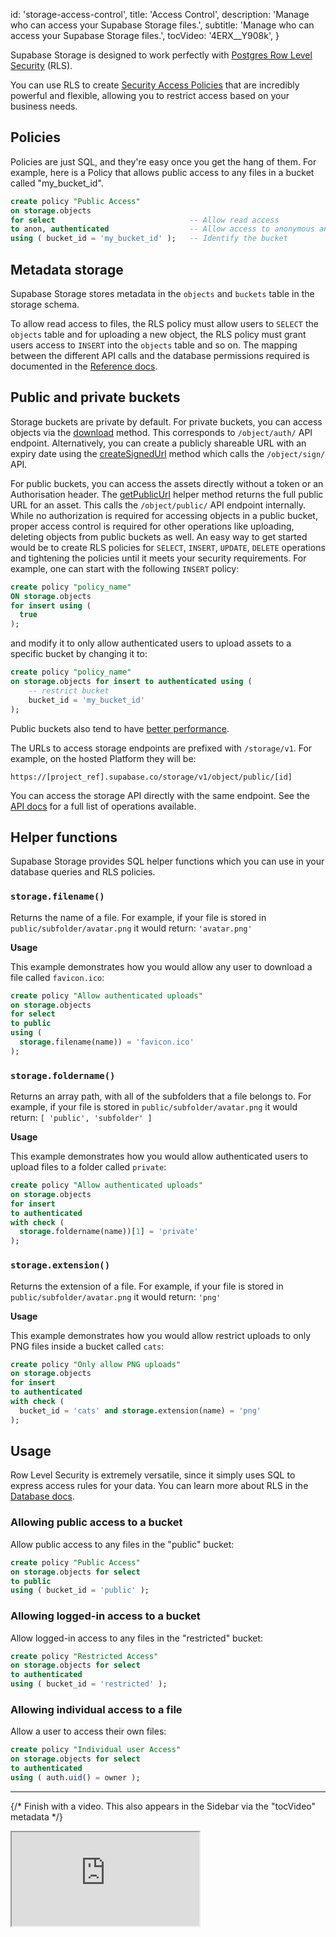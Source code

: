 
  id: 'storage-access-control',
  title: 'Access Control',
  description: 'Manage who can access your Supabase Storage files.',
  subtitle: 'Manage who can access your Supabase Storage files.',
  tocVideo: '4ERX__Y908k',
}

Supabase Storage is designed to work perfectly with [Postgres Row Level Security](/docs/guides/database/postgres/row-level-security) (RLS).

You can use RLS to create [Security Access Policies](https://www.postgresql.org/docs/current/sql-createpolicy.html) that are incredibly powerful and flexible, allowing you to restrict access based on your business needs.

## Policies

Policies are just SQL, and they're easy once you get the hang of them. For example, here is a Policy that allows public access to any files in a bucket called "my_bucket_id".

```sql
create policy "Public Access"
on storage.objects
for select                              -- Allow read access
to anon, authenticated                  -- Allow access to anonymous and authenticated users
using ( bucket_id = 'my_bucket_id' );   -- Identify the bucket
```

## Metadata storage

Supabase Storage stores metadata in the `objects` and `buckets` table in the storage schema.

To allow read access to files, the RLS policy must allow users to `SELECT` the `objects` table and for uploading a new object, the RLS policy must grant users access to `INSERT` into the `objects` table and so on. The mapping between the different API calls and the database permissions required is documented in the [Reference docs](/docs/reference/javascript/storage-createbucket).

## Public and private buckets

Storage buckets are private by default. For private buckets, you can access objects via the [download](/docs/reference/javascript/storage-from-download) method. This corresponds to `/object/auth/` API endpoint. Alternatively, you can create a publicly shareable URL with an expiry date using the [createSignedUrl](/docs/reference/javascript/storage-from-createsignedurl) method which calls the `/object/sign/` API.

For public buckets, you can access the assets directly without a token or an Authorisation header. The [getPublicUrl](/docs/reference/javascript/storage-from-getpublicurl) helper method returns the full public URL for an asset. This calls the `/object/public/` API endpoint internally. While no authorization is required for accessing objects in a public bucket, proper access control is required for other operations like uploading, deleting objects from public buckets as well. An easy way to get started would be to create RLS policies for `SELECT`, `INSERT`, `UPDATE`, `DELETE` operations and tightening the policies until it meets your security requirements. For example, one can start with the following `INSERT` policy:

```sql
create policy "policy_name"
ON storage.objects
for insert using (
  true
);
```

and modify it to only allow authenticated users to upload assets to a specific bucket by changing it to:

```sql
create policy "policy_name"
on storage.objects for insert to authenticated using (
    -- restrict bucket
    bucket_id = 'my_bucket_id'
);
```

Public buckets also tend to have [better performance](/docs/guides/storage-cdn#public-vs-private-buckets).

The URLs to access storage endpoints are prefixed with <code>/storage/v1</code>. For example, on the hosted Platform they will be:

<code>https://[project_ref].supabase.co/storage/v1/object/public/[id]</code>

You can access the storage API directly with the same endpoint. See the <a href="https://supabase.github.io/storage-api">API docs</a> for a full list of operations available.

## Helper functions

Supabase Storage provides SQL helper functions which you can use in your database queries and RLS policies.

### `storage.filename()`

Returns the name of a file. For example, if your file is stored in `public/subfolder/avatar.png` it would return: `'avatar.png'`

**Usage**

This example demonstrates how you would allow any user to download a file called `favicon.ico`:

```sql
create policy "Allow authenticated uploads"
on storage.objects
for select
to public
using (
  storage.filename(name)) = 'favicon.ico'
);
```

### `storage.foldername()`

Returns an array path, with all of the subfolders that a file belongs to. For example, if your file is stored in `public/subfolder/avatar.png` it would return: `[ 'public', 'subfolder' ]`

**Usage**

This example demonstrates how you would allow authenticated users to upload files to a folder called `private`:

```sql
create policy "Allow authenticated uploads"
on storage.objects
for insert
to authenticated
with check (
  storage.foldername(name))[1] = 'private'
);
```

### `storage.extension()`

Returns the extension of a file. For example, if your file is stored in `public/subfolder/avatar.png` it would return: `'png'`

**Usage**

This example demonstrates how you would allow restrict uploads to only PNG files inside a bucket called `cats`:

```sql
create policy "Only allow PNG uploads"
on storage.objects
for insert
to authenticated
with check (
  bucket_id = 'cats' and storage.extension(name) = 'png'
);
```

## Usage

Row Level Security is extremely versatile, since it simply uses SQL to express access rules for your data. You can learn more about RLS in the [Database docs](/docs/guides/database/postgres/row-level-security).

### Allowing public access to a bucket

Allow public access to any files in the "public" bucket:

```sql
create policy "Public Access"
on storage.objects for select
to public
using ( bucket_id = 'public' );
```

### Allowing logged-in access to a bucket

Allow logged-in access to any files in the "restricted" bucket:

```sql
create policy "Restricted Access"
on storage.objects for select
to authenticated
using ( bucket_id = 'restricted' );
```

### Allowing individual access to a file

Allow a user to access their own files:

```sql
create policy "Individual user Access"
on storage.objects for select
to authenticated
using ( auth.uid() = owner );
```

---

{/* Finish with a video. This also appears in the Sidebar via the "tocVideo" metadata */}

<div className="video-container">
  <iframe
    src="https://www.youtube-nocookie.com/embed/4ERX__Y908k"
    frameBorder="1"
    allow="accelerometer; autoplay; clipboard-write; encrypted-media; gyroscope; picture-in-picture"
    allowFullScreen
  ></iframe>
</div>


